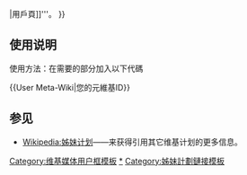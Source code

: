 {{Userbox
  |border-c = #bbb
  |border-s = 1
  |id-c     = #fff
  |id-s     = 12
  |id-fc    = #fff
  |info-c   = #f6f6f6
  |info-s   = 9
  |info-fc  = black
  |id       = [[File:Wikimedia Community Logo.svg|43px]]
  |info     = 這個用戶在[[元維基]]中擁有一個'''[[:m:User:{{{1|{{PAGENAME}}}}}|用戶頁]]'''。
}}<includeonly>[[Category:元維基維基人|{{PAGENAME}}]]</includeonly>
<noinclude>

== 使用说明 ==
使用方法：在需要的部分加入以下代碼

<nowiki>{{User Meta-Wiki|您的元維基ID}}</nowiki>

==参见==
*[[Wikipedia:姊妹计划]]——来获得引用其它维基计划的更多信息。

[[Category:维基媒体用户框模板]]
[[Category:元維基維基人|*]]
[[Category:姊妹計劃鏈接模板]]
</noinclude>